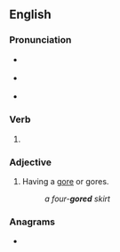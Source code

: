 {{also|go red}}
==English==

===Pronunciation===
* {{a|GA}} {{IPA|en|/ɡɔɹd/}}
* {{a|RP}} {{IPA|en|/ɡɔːd/}}
* {{homophones|en|gourd|gaud|q2=in [[non-rhotic]] accents with the [[horse-hoarse merger]]}}

===Verb===
{{head|en|verb form}}

# {{en-past of|gore}}

===Adjective===
{{en-adj|-}}

# {{lb|en|textiles}} Having a [[gore]] or gores.
#: ''a four-'''gored''' skirt''

===Anagrams===
* {{anagrams|en|a=degor|Rodge|orged|rodge}}